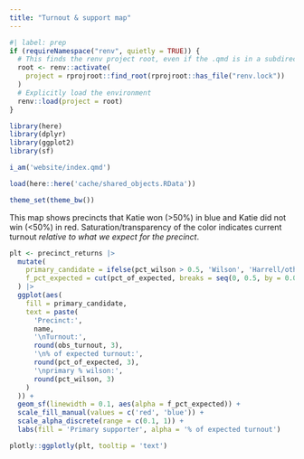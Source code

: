 ```yaml
---
title: "Turnout & support map"
---
```


```r
#| label: prep
if (requireNamespace("renv", quietly = TRUE)) {
  # This finds the renv project root, even if the .qmd is in a subdirectory
  root <- renv::activate(
    project = rprojroot::find_root(rprojroot::has_file("renv.lock"))
  )
  # Explicitly load the environment
  renv::load(project = root)
}

library(here)
library(dplyr)
library(ggplot2)
library(sf)

i_am('website/index.qmd')

load(here::here('cache/shared_objects.RData'))

theme_set(theme_bw())
```

This map shows precincts that Katie won (>50%) in blue and Katie did not win (<50%) in red. Saturation/transparency of the color indicates current turnout *relative to what we expect for the precinct*.
```r
plt <- precinct_returns |>
  mutate(
    primary_candidate = ifelse(pct_wilson > 0.5, 'Wilson', 'Harrell/other'),
    f_pct_expected = cut(pct_of_expected, breaks = seq(0, 0.5, by = 0.075))
  ) |>
  ggplot(aes(
    fill = primary_candidate,
    text = paste(
      'Precinct:',
      name,
      '\nTurnout:',
      round(obs_turnout, 3),
      '\n% of expected turnout:',
      round(pct_of_expected, 3),
      '\nprimary % wilson:',
      round(pct_wilson, 3)
    )
  )) +
  geom_sf(linewidth = 0.1, aes(alpha = f_pct_expected)) +
  scale_fill_manual(values = c('red', 'blue')) +
  scale_alpha_discrete(range = c(0.1, 1)) +
  labs(fill = 'Primary supporter', alpha = '% of expected turnout')

plotly::ggplotly(plt, tooltip = 'text')

```